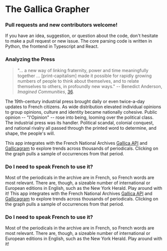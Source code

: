 # The Gallica Grapher

### Pull requests and new contributors welcome! 

If you have an idea, suggestion, or question about the code, don't hesitate to make a pull request or new issue. The core parsing code is written in Python, the frontend in Typescript and React.

### Analyzing the Press

> "... a new way of linking fraternity, power and time meaningfully together ... [print-capitalism] made it possible for
> rapidly growing numbers of people to think about themselves, and to
> relate themselves to others, in profoundly new ways."
-- Benedict Anderson, *Imagined Communities*, [36](https://is.muni.cz/el/1423/jaro2016/SOC757/um/61816961/Benedict_Anderson_Imagined_Communities.pdf).

The 19th-century industrial press brought daily or even twice-a-day updates to French citizens. As wide distribution elevated individual opinions to group opinions, culture and identity became nationally cohesive. Public opinion -- "l'Opinion" -- rose into being, looming over the political class. The industrial press was its handler. Political scandal, colonial conquest, and national rivalry all passed through the printed word to determine, and shape, the people's will. 

This app integrates with the French National Archives [Gallica API](https://api.bnf.fr/fr/api-document-de-gallica) and [Gallicagram](https://shiny.ens-paris-saclay.fr/app/gallicagram) to explore trends across thousands of periodicals. Clicking on the graph pulls a sample of occurrences from that period.


### Do I need to speak French to use it?

Most of the periodicals in the archive are in French, so French words are most relevant. There are, though, a sizeable number of international or 
European editions in English, such as the New York Herald. Play around with it! 
This app integrates with the French National Archives [Gallica API](https://api.bnf.fr/fr/api-document-de-gallica) and [Gallicagram](https://shiny.ens-paris-saclay.fr/app/gallicagram) to explore trends across thousands of periodicals. Clicking on the graph pulls a sample of occurrences from that period.

### Do I need to speak French to use it?

Most of the periodicals in the archive are in French, so French words are most relevant. There are, though, a sizeable number of international or
European editions in English, such as the New York Herald. Play around with it!


